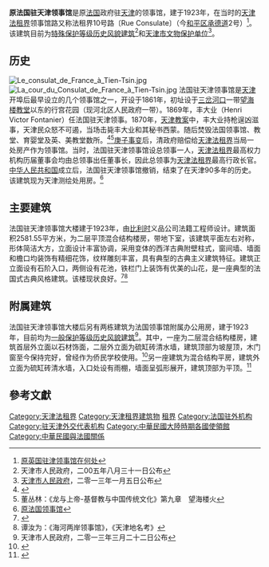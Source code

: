 {{文物保护单位
| 级别 = 省级
| 省区市 = 天津市
| 名称 = 法国领事馆旧址
| 图片 = [[File:原法国驻天津领事馆.JPG|200px]] |
| 编号 = 4-39
| 分类 = 近现代重要史迹及代表性建筑
| 时代 = 1923年
| 所在 = [[天津市|天津市]][[和平区_(天津市)|和平区]]
| 登录 = 2013年1月5日
}}
'''原法国驻天津领事馆'''是原[[法国|法国]]政府驻[[天津|天津]]的领事馆，建于1923年，在当时的[[天津法租界|天津法租界]]领事馆路又称法租界10号路〔Rue Consulate〕（今[[和平区_(天津市)|和平区]][[承德道|承德道]]2号）<ref>[http://www.jwb.com.cn/jwb/html/2009-11/25/content_412038.htm 原英国驻津领事馆在何处]{{dead link|date=2017年12月 |bot=InternetArchiveBot |fix-attempted=yes }}</ref>。该建筑目前为[[天津历史风貌建筑|特殊保护等级历史风貌建筑]]<ref>天津市人民政府，二00五年八月三十一日公布</ref>和[[天津市文物保护单位|天津市文物保护单位]]<ref>[[天津市人民政府|天津市人民政府]]，二零一三年一月五日公布</ref>。

== 历史 ==
{{主条目|天津教案}}
[[File:Le_consulat_de_France_à_Tien-Tsin.jpg|thumb]]
[[File:La_cour_du_Consulat_de_France_à_Tien-Tsin.jpg|thumb]]
法国驻天津领事馆是[[天津|天津]]开埠后最早设立的几个领事馆之一，开设于1861年，初址设于[[三岔河口|三岔河口]]一带[[望海楼教堂|望海楼教堂]]以东的行宫花园（现河北区人民政府一带）。1869年，丰大业（Henri Victor Fontanier）任法国驻天津领事。1870年，[[天津教案|天津教案]]中，丰大业持枪逞凶滋事，天津民众怒不可遏，当场击毙丰大业和其秘书西蒙。随后焚毁法国领事馆、教堂、育婴堂及英、美教堂数所。<ref>{{Cite web |url=http://www.bioon.com/book/lishi/longysd-gb/11.htm |title=http://www.bioon.com/book/lishi/longysd-gb/11.htm |accessdate=2010-10-08 |archive-date=2015-09-23 |archive-url=https://web.archive.org/web/20150923190332/http://www.bioon.com/book/lishi/longysd-gb/11.htm |dead-url=yes }}</ref><ref>董丛林：《龙与上帝-基督教与中国传统文化》第九章　望海楼火</ref>[[庚子事变|庚子事变]]后，清政府赔偿给[[天津法租界|天津法租界]]当局一处房产作为领事馆。当时，法国驻天津领事馆设总领事一人，[[天津法租界|天津法租界]]最高权力机构历届董事会均由总领事出任董事长，因此总领事为[[天津法租界|天津法租界]]最高行政长官。[[中华人民共和国|中华人民共和国]]成立后，法国驻天津领事馆撤销，结束了在天津90多年的历史。该建筑现为天津测绘处用房。<ref>[http://www.jwb.com.cn/jwb/html/2009-11/03/content_401783.htm 原法国领事馆]{{dead link|date=2017年12月 |bot=InternetArchiveBot |fix-attempted=yes }}</ref>

{{天津历史风貌建筑|
省区市 = 天津市 |
名称 = 原法国领事馆 |
图片 = [[File:原法国领事馆.jpg|200px]]|
编号 = 0110021 |
等级 = 特殊保护 |
时代 = 1923年|
所在 = [[天津市|天津市]][[和平区_(天津市)|和平区]] |
公布 = 2005年8月31日 |
}}
{{天津历史风貌建筑|
省区市 = 天津市 |
名称 = 承德道2号后楼 |
图片 = [[File:承德道2号后楼.jpg|200px]] |
编号 = 0130412 |
等级 = 一般保护 |
时代 = 1923年 |
所在 = [[天津市|天津市]][[和平区_(天津市)|和平区]] |
公布 = 2013年3月22日 |
}}
{{天津历史风貌建筑|
省区市 = 天津市 |
名称 = 承德道2号后院平房 |
图片 = [[File:承德道2号后院平房.jpg|200px]] |
编号 = 0130413 |
等级 = 一般保护 |
时代 = 1923年 |
所在 = [[天津市|天津市]][[和平区_(天津市)|和平区]] |
公布 = 2013年3月22日 |
}}

== 主要建筑 ==
法国驻天津领事馆大楼建于1923年，由[[比利时|比利时]]义品公司法籍工程师设计。建筑面积2581.55平方米，为二层平顶混合结构楼房，带地下室，该建筑平面左右对称，形体简洁大方，立面设计丰富协调，采用变体的西洋古典附壁柱式，窗间墙、墙面和檐口均装饰有精细花饰，纹样雕刻丰富，具有典型的古典主义建筑特征。建筑正立面设有石阶入口，两侧设有花池，铁栏门上装饰有优美的山花，是一座典型的法国式古典风格建筑。该楼现状良好。<ref>{{Cite web |url=http://tianjin.enorth.com.cn/system/2004/05/08/000779170.shtml |title=天津地名考：海河两岸领事馆 |accessdate=2010-10-08 |archive-date=2014-08-11 |archive-url=https://web.archive.org/web/20140811035752/http://tianjin.enorth.com.cn/system/2004/05/08/000779170.shtml |dead-url=yes }}</ref><ref>谭汝为：《海河两岸领事馆》，《天津地名考》</ref>

== 附属建筑 ==
法国驻天津领事馆大楼后另有两栋建筑为法国领事馆附属办公用房，建于1923年，目前均为[[天津历史风貌建筑|一般保护等级历史风貌建筑]]<ref>天津市人民政府，二零一三年三月二十二日公布</ref>。其中，一座为二层混合结构楼房，建筑首层外立面以石材饰面，二层外立面为硫缸砖清水墙，建筑顶部为坡屋顶，木门窗至今保持完好，曾经作为侨民学校使用。<ref>{{Cite web |url=http://www.fmjz.cn/Lists/1/DispForm.aspx?ID=188 |title=天津历史风貌建筑网 > 历史风貌建筑总览 > 承德道2号后楼 |accessdate=2014-01-24 |archive-date=2014-02-03 |archive-url=https://web.archive.org/web/20140203195823/http://www.fmjz.cn/Lists/1/DispForm.aspx?ID=188 |dead-url=no }}</ref>另一座建筑为混合结构平房，建筑外立面为硫缸砖清水墙，入口处设有雨棚，墙面呈弧形展开，建筑顶部为平顶。<ref>{{Cite web |url=http://www.fmjz.cn/Lists/1/DispForm.aspx?ID=189 |title=天津历史风貌建筑网 > 历史风貌建筑总览 > 承德道2号后院平房 |accessdate=2014-01-24 |archive-date=2014-02-03 |archive-url=https://web.archive.org/web/20140203195827/http://www.fmjz.cn/Lists/1/DispForm.aspx?ID=189 |dead-url=no }}</ref>

== 參考文獻 ==
<div class="references-small">
<references />
</div>

{{天津市原有领事馆}}
{{天津近代历史文化专题}}
{{天津市文物保护单位}}
{{法國駐外機構}}
[[Category:天津法租界|Category:天津法租界]]
[[Category:天津租界建筑物|Category:天津租界建筑物]]
[[Category:中国近代建筑|租界]]
[[Category:法国驻外机构|Category:法国驻外机构]]
[[Category:驻天津外交代表机构|Category:驻天津外交代表机构]]
[[Category:中華民國大陸時期各國使領館|Category:中華民國大陸時期各國使領館]]
[[Category:中華民國與法國關係|Category:中華民國與法國關係]]
